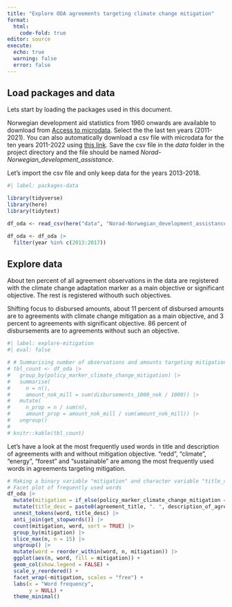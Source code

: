```yaml
---
title: "Explore ODA agreements targeting climate change mitigation"
format:
  html:
    code-fold: true
editor: source
execute: 
  echo: true
  warning: false
  error: false
---
```


## Load packages and data

Lets start by loading the packages used in this document.

Norwegian development aid statistics from 1960 onwards are available to download from [Access to microdata](https://resultater.norad.no/microdata). Select the the last ten years (2011-2021). You can also automatically download a csv file with microdata for the ten years 2011-2022 using [this link](https://resultater.norad.no/api/microdata?from_year=2011&to_year=2021&main_region_code=&country_iso_code=&agreement_partner_group_sid=&agreement_partner_sid=&target_area_code=&dac_main_sector_code=&dac_sub_sector_code=&chapter_code=&format=csv&language=en). Save the csv file in the *data* folder in the project directory and the file should be named *Norad-Norwegian_development_assistance*.

Let's import the csv file and only keep data for the years 2013-2018.

```r
#| label: packages-data

library(tidyverse)
library(here)
library(tidytext)

df_oda <- read_csv(here("data", "Norad-Norwegian_development_assistance.csv"))

df_oda <- df_oda |> 
  filter(year %in% c(2013:2017))
```

## Explore data

About ten percent of all agreement observations in the data are registered with the climate change adaptation marker as a main objective or significant objective. The rest is registered withouth such objectives.

Shifting focus to disbursed amounts, about 11 percent of disbursed amounts are to agreements with climate change mitigation as a main objective, and 3 percent to agreements with significant objective. 86 percent of disbursements are to agreements without such an objective.

```r
#| label: explore-mitigation
#| eval: false

# # Summarising number of observations and amounts targeting mitigation
# tbl_count <- df_oda |> 
#   group_by(policy_marker_climate_change_mitigation) |> 
#   summarise(
#     n = n(),
#     amount_nok_mill = sum(disbursements_1000_nok / 1000)) |>
#   mutate(
#     n_prop = n / sum(n),
#     amount_prop = amount_nok_mill / sum(amount_nok_mill)) |> 
#   ungroup()
# 
# knitr::kable(tbl_count)

```

Let's have a look at the most frequently used words in title and description of agreements with and without mitigation objective. "redd", "climate", "energy", "forest" and "sustainable" are among the most frequently used words in agreements targeting mitigation.

```r

# Making a binary variable "mitigation" and character variable "title_desc"
# Facet plot of frequently used words
df_oda |>
  mutate(mitigation = if_else(policy_marker_climate_change_mitigation == 0, "Not mitigation", "Mitigation")) |> 
  mutate(title_desc = paste0(agreement_title, ". ", description_of_agreement)) |> 
  unnest_tokens(word, title_desc) |>
  anti_join(get_stopwords()) |>
  count(mitigation, word, sort = TRUE) |>
  group_by(mitigation) |>
  slice_max(n, n = 15) |>
  ungroup() |>
  mutate(word = reorder_within(word, n, mitigation)) |>
  ggplot(aes(n, word, fill = mitigation)) +
  geom_col(show.legend = FALSE) +
  scale_y_reordered() +
  facet_wrap(~mitigation, scales = "free") +
  labs(x = "Word frequency",
       y = NULL) +
  theme_minimal()

```
